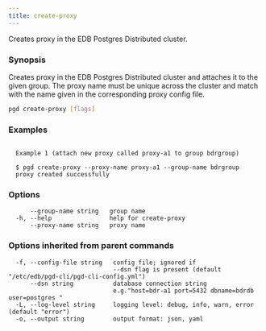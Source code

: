 ```yaml
---
title: create-proxy
---
```


Creates proxy in the EDB Postgres Distributed cluster.

### Synopsis

Creates proxy in the EDB Postgres Distributed cluster and attaches it to the
given group. The proxy name must be unique across the cluster and match with
the name given in the corresponding proxy config file.


```sh
pgd create-proxy [flags]
```

### Examples

```text

  Example 1 (attach new proxy called proxy-a1 to group bdrgroup)

  $ pgd create-proxy --proxy-name proxy-a1 --group-name bdrgroup
  proxy created successfully

```

### Options

```text
      --group-name string   group name
  -h, --help                help for create-proxy
      --proxy-name string   proxy name
```

### Options inherited from parent commands

```text
  -f, --config-file string   config file; ignored if 
                             --dsn flag is present (default "/etc/edb/pgd-cli/pgd-cli-config.yml")
      --dsn string           database connection string
                             e.g."host=bdr-a1 port=5432 dbname=bdrdb user=postgres "
  -L, --log-level string     logging level: debug, info, warn, error (default "error")
  -o, --output string        output format: json, yaml
```
